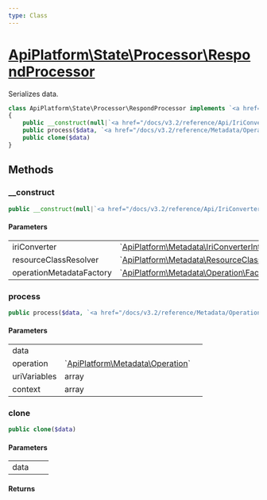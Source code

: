 ```yaml
---
type: Class
---
```


# [ApiPlatform\State\Processor\RespondProcessor](/docs/v3.2/reference/State/Processor/RespondProcessor)

Serializes data.


```php
class ApiPlatform\State\Processor\RespondProcessor implements `<a href="/docs/v3.2/reference/State/ProcessorInterface">ApiPlatform\State\ProcessorInterface</a>`
{
    public __construct(null|`<a href="/docs/v3.2/reference/Api/IriConverterInterface">ApiPlatform\Metadata\IriConverterInterface</a>` $iriConverter, null|`<a href="/docs/v3.2/reference/Api/ResourceClassResolverInterface">ApiPlatform\Metadata\ResourceClassResolverInterface</a>` $resourceClassResolver, null|`<a href="/docs/v3.2/reference/Metadata/Operation/Factory/OperationMetadataFactoryInterface">ApiPlatform\Metadata\Operation\Factory\OperationMetadataFactoryInterface</a>` $operationMetadataFactory)
    public process($data, `<a href="/docs/v3.2/reference/Metadata/Operation">ApiPlatform\Metadata\Operation</a>` $operation, array $uriVariables, array $context)
    public clone($data)
}
```
## Methods

### __construct



```php
public __construct(null|`<a href="/docs/v3.2/reference/Api/IriConverterInterface">ApiPlatform\Metadata\IriConverterInterface</a>` $iriConverter, null|`<a href="/docs/v3.2/reference/Api/ResourceClassResolverInterface">ApiPlatform\Metadata\ResourceClassResolverInterface</a>` $resourceClassResolver, null|`<a href="/docs/v3.2/reference/Metadata/Operation/Factory/OperationMetadataFactoryInterface">ApiPlatform\Metadata\Operation\Factory\OperationMetadataFactoryInterface</a>` $operationMetadataFactory)
```

#### Parameters

<table><tbody>
<tr><td>iriConverter</td><td>`<a href="/docs/v3.2/reference/Api/IriConverterInterface">ApiPlatform\Metadata\IriConverterInterface</a>`</td><td></td></tr><tr><td>resourceClassResolver</td><td>`<a href="/docs/v3.2/reference/Api/ResourceClassResolverInterface">ApiPlatform\Metadata\ResourceClassResolverInterface</a>`</td><td></td></tr><tr><td>operationMetadataFactory</td><td>`<a href="/docs/v3.2/reference/Metadata/Operation/Factory/OperationMetadataFactoryInterface">ApiPlatform\Metadata\Operation\Factory\OperationMetadataFactoryInterface</a>`</td><td></td></tr>
</tbody>
</table>

### process



```php
public process($data, `<a href="/docs/v3.2/reference/Metadata/Operation">ApiPlatform\Metadata\Operation</a>` $operation, array $uriVariables, array $context)
```

#### Parameters

<table><tbody>
<tr><td>data</td><td></td><td></td></tr><tr><td>operation</td><td>`<a href="/docs/v3.2/reference/Metadata/Operation">ApiPlatform\Metadata\Operation</a>`</td><td></td></tr><tr><td>uriVariables</td><td>array</td><td></td></tr><tr><td>context</td><td>array</td><td></td></tr>
</tbody>
</table>

### clone



```php
public clone($data)
```

#### Parameters

<table><tbody>
<tr><td>data</td><td></td><td></td></tr>
</tbody>
</table>

#### Returns


